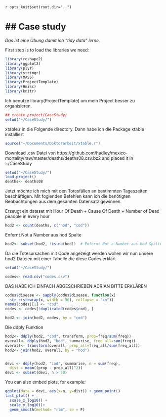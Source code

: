 `r opts_knit$set(root.dir="..")`

## Case study
========================================================

_Das ist eine Übung damit ich "tidy data" lerne._


First step is to load the libraries we need:




```r

library(reshape2)
library(ggplot2)
library(plyr)
library(stringr)
library(MASS)
library(ProjectTemplate)
library(Hmisc)
library(knitr)
```

Ich benutze library(ProjectTemplate) um mein Project besser zu organisieren. 

```r
## create.project(CaseStudy)
setwd("~/CaseStudy/")
```
xtable.r in die Folgende directory. Dann habe ich die Package xtable installiert

```r
source("~/Documents/Doktorarbeit/xtable.r")
```
Download .csv Datei von https://github.com/hadley/mexico-mortality/raw/master/deaths/deaths08.csv.bz2
and placed it in ~/CaseStudy

```r
setwd("~/CaseStudy/")
load.project()
deaths<- deaths08
```

Jetzt möchte ich mich mit den Totesfällen an bestimmten Tageszeiten beschäftigen.
Mit foglenden Befehlen kann ich die benötigten Beobachtungen aus dem gesamten Datensatz gewinnen.
 
 
Erzeugt ein dataset mit Hour Of Death + Cause Of Death + Number of Dead peaople in every hour 
```r

hod2 <- count(deaths, c("hod", "cod"))  
```
 
Enfernt Not a Number aus hod Spalte

```r
hod2<- subset(hod2, !is.na(hod))  # Enfernt Not a Number aus hod Spalte

````

Da die Totesursachen mit Code angezeigt werden wollen wir nun unsere hod2 Dateien mit einer Tabelle die diese Codes erklärt

```r
setwd("~/CaseStudy/")

codes<- read.csv("codes.csv")
````

DAS HABE ICH EINFACH ABGESCHRIEBEN ADRIAN BITTE ERKLÄREN
```r
codes$disease <- sapply(codes$disease, function(x)
  str_c(strwrap(x, width = 30), collapse = "\n"))
names(codes)[1] <- "cod"
codes <- codes[!duplicated(codes$cod), ]
```


```r
hod2 <- join(hod2, codes, by = "cod") 
````

Die ddply Funktion 

```r
hod2<- ddply(hod2, "cod", transform, prop=freq/sum(freq))
overall<- ddply(hod2, "hod", summarise, freq_all=sum(freq))
overall<- transform(overall, prop_all=freq_all/sum(freq_all))
hod2<- join(hod2, overall, by = "hod")


devi <- ddply(hod2, "cod", summarise, n = sum(freq), 
  dist = mean((prop - prop_all)^2))
devi <- subset(devi, n > 50)
```






You can also embed plots, for example:

```r
ggplot(data = devi, aes(x=n, y=dist)) + geom_point()
last_plot() +
  scale_x_log10() +
  scale_y_log10()+
  geom_smooth(method= "rlm", se = F)
```

